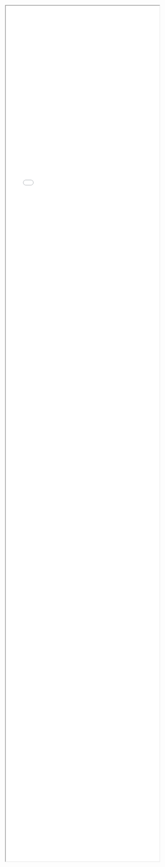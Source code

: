 <iframe style="width:100%; height: 70vh;" src="html/map_liverpool_2016_workplace_pct.html" title="Map"></iframe>
